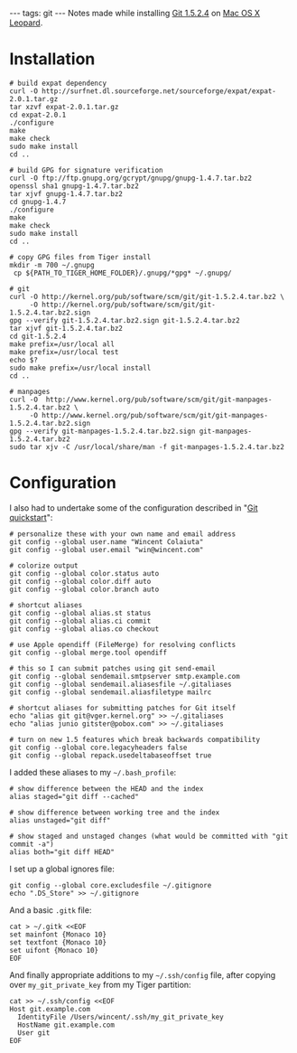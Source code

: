 ---
tags: git
---
Notes made while installing [[Git 1.5.2.4]] on [[Mac OS X]] [[Leopard]].

= Installation =

<pre># build expat dependency
curl -O http://surfnet.dl.sourceforge.net/sourceforge/expat/expat-2.0.1.tar.gz
tar xzvf expat-2.0.1.tar.gz
cd expat-2.0.1
./configure
make
make check
sudo make install
cd ..

# build GPG for signature verification
curl -O ftp://ftp.gnupg.org/gcrypt/gnupg/gnupg-1.4.7.tar.bz2
openssl sha1 gnupg-1.4.7.tar.bz2
tar xjvf gnupg-1.4.7.tar.bz2
cd gnupg-1.4.7
./configure
make
make check
sudo make install
cd ..

# copy GPG files from Tiger install
mkdir -m 700 ~/.gnupg
 cp ${PATH_TO_TIGER_HOME_FOLDER}/.gnupg/*gpg* ~/.gnupg/

# git
curl -O http://kernel.org/pub/software/scm/git/git-1.5.2.4.tar.bz2 \
     -O http://kernel.org/pub/software/scm/git/git-1.5.2.4.tar.bz2.sign
gpg --verify git-1.5.2.4.tar.bz2.sign git-1.5.2.4.tar.bz2
tar xjvf git-1.5.2.4.tar.bz2
cd git-1.5.2.4
make prefix=/usr/local all
make prefix=/usr/local test
echo $?
sudo make prefix=/usr/local install
cd ..

# manpages
curl -O  http://www.kernel.org/pub/software/scm/git/git-manpages-1.5.2.4.tar.bz2 \
     -O http://www.kernel.org/pub/software/scm/git/git-manpages-1.5.2.4.tar.bz2.sign
gpg --verify git-manpages-1.5.2.4.tar.bz2.sign git-manpages-1.5.2.4.tar.bz2
sudo tar xjv -C /usr/local/share/man -f git-manpages-1.5.2.4.tar.bz2</pre>

= Configuration =

I also had to undertake some of the configuration described in "[[Git quickstart]]":

<pre># personalize these with your own name and email address
git config --global user.name "Wincent Colaiuta"
git config --global user.email "win@wincent.com"

# colorize output
git config --global color.status auto
git config --global color.diff auto
git config --global color.branch auto

# shortcut aliases
git config --global alias.st status
git config --global alias.ci commit
git config --global alias.co checkout

# use Apple opendiff (FileMerge) for resolving conflicts
git config --global merge.tool opendiff

# this so I can submit patches using git send-email
git config --global sendemail.smtpserver smtp.example.com
git config --global sendemail.aliasesfile ~/.gitaliases
git config --global sendemail.aliasfiletype mailrc

# shortcut aliases for submitting patches for Git itself
echo "alias git git@vger.kernel.org" >> ~/.gitaliases
echo "alias junio gitster@pobox.com" >> ~/.gitaliases

# turn on new 1.5 features which break backwards compatibility
git config --global core.legacyheaders false
git config --global repack.usedeltabaseoffset true</pre>

I added these aliases to my <tt>~/.bash_profile</tt>:

<pre># show difference between the HEAD and the index
alias staged="git diff --cached"

# show difference between working tree and the index
alias unstaged="git diff"

# show staged and unstaged changes (what would be committed with "git commit -a")
alias both="git diff HEAD"</pre>

I set up a global ignores file:

<pre>git config --global core.excludesfile ~/.gitignore
echo ".DS_Store" >> ~/.gitignore</pre>

And a basic <tt>.gitk</tt> file:

<pre>cat > ~/.gitk <<EOF
set mainfont {Monaco 10}
set textfont {Monaco 10}
set uifont {Monaco 10}
EOF</pre>

And finally appropriate additions to my <tt>~/.ssh/config</tt> file, after copying over <tt>my_git_private_key</tt> from my Tiger partition:

<pre>cat >> ~/.ssh/config <<EOF
Host git.example.com
  IdentityFile /Users/wincent/.ssh/my_git_private_key
  HostName git.example.com
  User git
EOF</pre>
